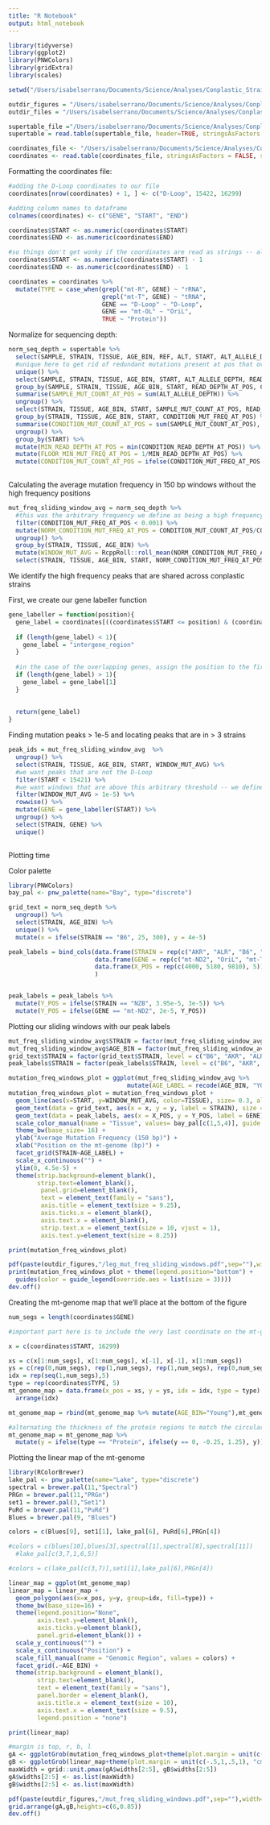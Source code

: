 ```yaml
---
title: "R Notebook"
output: html_notebook
---
```



```r
library(tidyverse)
library(ggplot2)
library(PNWColors)
library(gridExtra)
library(scales)
```

```r
setwd("/Users/isabelserrano/Documents/Science/Analyses/Conplastic_Strains/files_and_analyses/")

outdir_figures = "/Users/isabelserrano/Documents/Science/Analyses/Conplastic_Strains/files_and_analyses/mutation_frequency_per_region/figures/"
outdir_files = "/Users/isabelserrano/Documents/Science/Analyses/Conplastic_Strains/files_and_analyses/mutation_frequency_per_region/files/"

supertable_file ="/Users/isabelserrano/Documents/Science/Analyses/Conplastic_Strains/files_and_analyses/input_files/supertable.txt"
supertable = read.table(supertable_file, header=TRUE, stringsAsFactors = FALSE)

coordinates_file <- "/Users/isabelserrano/Documents/Science/Analyses/Conplastic_Strains/files_and_analyses/input_files/Mouse_Mt_Genome_Coordinates"
coordinates <- read.table(coordinates_file, stringsAsFactors = FALSE, sep = "\t")
```


Formatting the coordinates file: 

```r
#adding the D-Loop coordinates to our file 
coordinates[nrow(coordinates) + 1, ] <- c("D-Loop", 15422, 16299)

#adding column names to dataframe
colnames(coordinates) <- c("GENE", "START", "END")

coordinates$START <- as.numeric(coordinates$START)
coordinates$END <- as.numeric(coordinates$END)

#so things don't get wonky if the coordinates are read as strings -- also we convert our coordinates to be 0-indexed 
coordinates$START <- as.numeric(coordinates$START) - 1
coordinates$END <- as.numeric(coordinates$END) - 1

coordinates = coordinates %>%
  mutate(TYPE = case_when(grepl("mt-R", GENE) ~ "rRNA",
                          grepl("mt-T", GENE) ~ "tRNA", 
                          GENE == "D-Loop" ~ "D-Loop",
                          GENE == "mt-OL" ~ "OriL",
                          TRUE ~ "Protein"))
```

Normalize for sequencing depth: 

```r
norm_seq_depth = supertable %>% 
  select(SAMPLE, STRAIN, TISSUE, AGE_BIN, REF, ALT, START, ALT_ALLELE_DEPTH, READ_DEPTH_AT_POS, CONDITION_MUT_FREQ_AT_POS) %>%
  #unique here to get rid of redundant mutations present at pos that overlap in genes
  unique() %>% 
  select(SAMPLE, STRAIN, TISSUE, AGE_BIN, START, ALT_ALLELE_DEPTH, READ_DEPTH_AT_POS, CONDITION_MUT_FREQ_AT_POS) %>% 
  group_by(SAMPLE, STRAIN, TISSUE, AGE_BIN, START, READ_DEPTH_AT_POS, CONDITION_MUT_FREQ_AT_POS) %>% 
  summarise(SAMPLE_MUT_COUNT_AT_POS = sum(ALT_ALLELE_DEPTH)) %>% 
  ungroup() %>% 
  select(STRAIN, TISSUE, AGE_BIN, START, SAMPLE_MUT_COUNT_AT_POS, READ_DEPTH_AT_POS, CONDITION_MUT_FREQ_AT_POS) %>% 
  group_by(STRAIN, TISSUE, AGE_BIN, START, CONDITION_MUT_FREQ_AT_POS) %>% 
  summarise(CONDITION_MUT_COUNT_AT_POS = sum(SAMPLE_MUT_COUNT_AT_POS), CONDITION_READ_DEPTH_AT_POS = sum(READ_DEPTH_AT_POS)) %>%
  ungroup() %>% 
  group_by(START) %>% 
  mutate(MIN_READ_DEPTH_AT_POS = min(CONDITION_READ_DEPTH_AT_POS)) %>% 
  mutate(FLOOR_MIN_MUT_FREQ_AT_POS = 1/MIN_READ_DEPTH_AT_POS) %>% 
  mutate(CONDITION_MUT_COUNT_AT_POS = ifelse(CONDITION_MUT_FREQ_AT_POS < FLOOR_MIN_MUT_FREQ_AT_POS, 0, CONDITION_MUT_COUNT_AT_POS)) 
  
```  

Calculating the average mutation frequency in 150 bp windows without the high frequency positions
```r

mut_freq_sliding_window_avg = norm_seq_depth %>%
  #this was the arbitrary frequency we define as being a high frequency position
  filter(CONDITION_MUT_FREQ_AT_POS < 0.001) %>% 
  mutate(NORM_CONDITION_MUT_FREQ_AT_POS = CONDITION_MUT_COUNT_AT_POS/CONDITION_READ_DEPTH_AT_POS) %>% 
  ungroup() %>%
  group_by(STRAIN, TISSUE, AGE_BIN) %>% 
  mutate(WINDOW_MUT_AVG = RcppRoll::roll_mean(NORM_CONDITION_MUT_FREQ_AT_POS,150,fill=NA)) %>%
  select(STRAIN, TISSUE, AGE_BIN, START, NORM_CONDITION_MUT_FREQ_AT_POS, WINDOW_MUT_AVG)

```

We identify the high frequency peaks that are shared across conplastic strains

First, we create our gene labeller function

```r

gene_labeller = function(position){
  gene_label = coordinates[((coordinates$START <= position) & (coordinates$END >= position)),]$GENE
  
  if (length(gene_label) < 1){
    gene_label = "intergene_region"
  }
  
  #in the case of the overlapping genes, assign the position to the first gene 
  if (length(gene_label) > 1){
    gene_label = gene_label[1]
  }
  
  
  return(gene_label)
}

```

Finding mutation peaks > 1e-5 and locating peaks that are in > 3 strains 

```r

peak_ids = mut_freq_sliding_window_avg  %>% 
  ungroup() %>% 
  select(STRAIN, TISSUE, AGE_BIN, START, WINDOW_MUT_AVG) %>% 
  #we want peaks that are not the D-Loop
  filter(START < 15421) %>%
  #we want windows that are above this arbitrary threshold -- we define these areas as peaks
  filter(WINDOW_MUT_AVG > 1e-5) %>% 
  rowwise() %>% 
  mutate(GENE = gene_labeller(START)) %>% 
  ungroup() %>% 
  select(STRAIN, GENE) %>% 
  unique() 
  

```

Plotting time

Color palette

```r
library(PNWColors)
bay_pal <- pnw_palette(name="Bay", type="discrete")
```

```r

grid_text = norm_seq_depth %>%
  ungroup() %>% 
  select(STRAIN, AGE_BIN) %>%
  unique() %>%
  mutate(x = ifelse(STRAIN == "B6", 25, 300), y = 4e-5)

```

```r

peak_labels = bind_cols(data.frame(STRAIN = rep(c("AKR", "ALR", "B6", "FVB", "NZB"), 3)),
                        data.frame(GENE = rep(c("mt-ND2", "OriL", "mt-Tr"), 5)),
                        data.frame(X_POS = rep(c(4000, 5180, 9810), 5))
                        )


peak_labels = peak_labels %>%
  mutate(Y_POS = ifelse(STRAIN == "NZB", 3.95e-5, 3e-5)) %>%
  mutate(Y_POS = ifelse(GENE == "mt-ND2", 2e-5, Y_POS))
```


Plotting our sliding windows with our peak labels 

```r

mut_freq_sliding_window_avg$STRAIN = factor(mut_freq_sliding_window_avg$STRAIN, level = c("B6", "AKR", "ALR", "FVB", "NZB"))
mut_freq_sliding_window_avg$AGE_BIN = factor(mut_freq_sliding_window_avg$AGE_BIN, level = c("YOUNG", "OLD"))
grid_text$STRAIN = factor(grid_text$STRAIN, level = c("B6", "AKR", "ALR", "FVB", "NZB"))
peak_labels$STRAIN = factor(peak_labels$STRAIN, level = c("B6", "AKR", "ALR", "FVB", "NZB"))

mutation_freq_windows_plot = ggplot(mut_freq_sliding_window_avg %>% 
                                 mutate(AGE_LABEL = recode(AGE_BIN, "YOUNG" = "Young", "OLD" = "Old")))
mutation_freq_windows_plot = mutation_freq_windows_plot + 
  geom_line(aes(x=START, y=WINDOW_MUT_AVG, color=TISSUE), size= 0.3, alpha = 0.8) +
  geom_text(data = grid_text, aes(x = x, y = y, label = STRAIN), size = 3.25) + 
  geom_text(data = peak_labels, aes(x = X_POS, y = Y_POS, label = GENE), fontface = "italic", size=2.6) + 
  scale_color_manual(name = "Tissue", values= bay_pal[c(1,5,4)], guide = "none") + 
  theme_bw(base_size= 16) +
  ylab("Average Mutation Frequency (150 bp)") + 
  xlab("Position on the mt-genome (bp)") + 
  facet_grid(STRAIN~AGE_LABEL) +
  scale_x_continuous("") + 
  ylim(0, 4.5e-5) + 
  theme(strip.background=element_blank(),
        strip.text=element_blank(),
         panel.grid=element_blank(),
         text = element_text(family = "sans"),
         axis.title = element_text(size = 9.25),
         axis.ticks.x = element_blank(),
         axis.text.x = element_blank(),
         strip.text.x = element_text(size = 10, vjust = 1),
         axis.text.y=element_text(size = 8.25))

print(mutation_freq_windows_plot)

pdf(paste(outdir_figures,"/leg_mut_freq_sliding_windows.pdf",sep=""),width=9,height=8)
print(mutation_freq_windows_plot + theme(legend.position="bottom") +
  guides(color = guide_legend(override.aes = list(size = 3))))
dev.off()

```
Creating the mt-genome map that we'll place at the bottom of the figure

```r
num_segs = length(coordinates$GENE)

#important part here is to include the very last coordinate on the mt-genome map otherwise we miss our "last x coord" at the end of our map 

x = c(coordinates$START, 16299) 

xs = c(x[1:num_segs], x[1:num_segs], x[-1], x[-1], x[1:num_segs])
ys = c(rep(0,num_segs), rep(1,num_segs), rep(1,num_segs), rep(0,num_segs), rep(0,num_segs))
idx = rep(seq(1,num_segs),5)
type = rep(coordinates$TYPE, 5)
mt_genome_map = data.frame(x_pos = xs, y = ys, idx = idx, type = type) %>%
  arrange(idx)

mt_genome_map = rbind(mt_genome_map %>% mutate(AGE_BIN="Young"),mt_genome_map %>% mutate(AGE_BIN="Old"))

#alternating the thickness of the protein regions to match the circular mt-genome map 
mt_genome_map = mt_genome_map %>% 
  mutate(y = ifelse(type == "Protein", ifelse(y == 0, -0.25, 1.25), y))
```

Plotting the linear map of the mt-genome

```r
library(RColorBrewer)
lake_pal <- pnw_palette(name="Lake", type="discrete")
spectral = brewer.pal(11,"Spectral")
PRGn = brewer.pal(11,"PRGn")
set1 = brewer.pal(3,"Set1")
PuRd = brewer.pal(11,"PuRd")
Blues = brewer.pal(9, "Blues")

colors = c(Blues[9], set1[1], lake_pal[6], PuRd[6],PRGn[4])

#colors = c(blues[10],blues[3],spectral[1],spectral[8],spectral[11])
  #lake_pal[c(3,7,1,6,5)]

#colors = c(lake_pal[c(3,7)],set1[1],lake_pal[6],PRGn[4])

linear_map = ggplot(mt_genome_map) 
linear_map = linear_map + 
  geom_polygon(aes(x=x_pos, y=y, group=idx, fill=type)) + 
  theme_bw(base_size=16) +
  theme(legend.position="None",
        axis.text.y=element_blank(),
        axis.ticks.y=element_blank(),
        panel.grid=element_blank()) +
  scale_y_continuous("") +
  scale_x_continuous("Position") +
  scale_fill_manual(name = "Genomic Region", values = colors) + 
  facet_grid(.~AGE_BIN) +
  theme(strip.background = element_blank(),
        strip.text=element_blank(),
        text = element_text(family = "sans"), 
        panel.border = element_blank(),
        axis.title.x = element_text(size = 10), 
        axis.text.x = element_text(size = 9.5), 
        legend.position = "none")

print(linear_map)

```

```r
#margin is top, r, b, l
gA <- ggplotGrob(mutation_freq_windows_plot+theme(plot.margin = unit(c(1,1,0,1), "cm")))
gB <- ggplotGrob(linear_map+theme(plot.margin = unit(c(-.5,1,.5,1), "cm")))
maxWidth = grid::unit.pmax(gA$widths[2:5], gB$widths[2:5])
gA$widths[2:5] <- as.list(maxWidth)
gB$widths[2:5] <- as.list(maxWidth)

pdf(paste(outdir_figures,"/mut_freq_sliding_windows.pdf",sep=""),width=8,height=5)
grid.arrange(gA,gB,heights=c(6,0.85))
dev.off()

```

